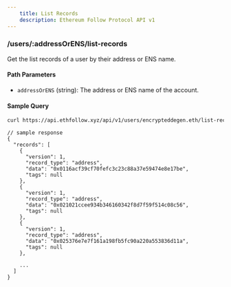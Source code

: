 ```yaml
---
    title: List Records
    description: Ethereum Follow Protocol API v1
---
```


### /users/\:addressOrENS/list-records

Get the list records of a user by their address or ENS name.

#### Path Parameters

- `addressOrENS` (string): The address or ENS name of the account.

#### Sample Query

```sh copy
curl https://api.ethfollow.xyz/api/v1/users/encrypteddegen.eth/list-records
```

```jsonc
// sample response
{
  "records": [
    {
      "version": 1,
      "record_type": "address",
      "data": "0x0116acf39cf70fefc3c23c88a37e59474e8e17be",
      "tags": null
    },
    {
      "version": 1,
      "record_type": "address",
      "data": "0x021021ccee934b346160342f8d7f59f514c08c56",
      "tags": null
    },
    {
      "version": 1,
      "record_type": "address",
      "data": "0x025376e7e7f161a198fb5fc90a220a553836d11a",
      "tags": null
    },

    ...
  ]
}
```
